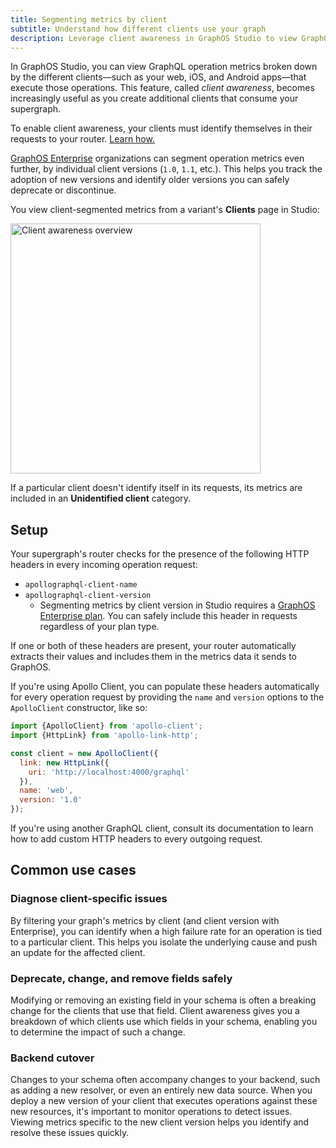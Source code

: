 ```yaml
---
title: Segmenting metrics by client
subtitle: Understand how different clients use your graph
description: Leverage client awareness in GraphOS Studio to view GraphQL operation metrics segmented by clients, including client versions.
---
```


In GraphOS Studio, you can view GraphQL operation metrics broken down by the different clients—such as your web, iOS, and Android apps—that execute those operations. This feature, called _client awareness_, becomes increasingly useful as you create additional clients that consume your supergraph.

<Note>

To enable client awareness, your clients must identify themselves in their requests to your router. [Learn how.](#setup)

</Note>

[GraphOS Enterprise](https://www.apollographql.com/pricing) organizations can segment operation metrics even further, by individual client versions (`1.0`, `1.1`, etc.). This helps you track the adoption of new versions and identify older versions you can safely deprecate or discontinue.

You view client-segmented metrics from a variant's **Clients** page in Studio:

<img
  src="../img/client-awareness.jpg"
  className="screenshot"
  alt="Client awareness overview"
  width="400"
/>

<Note>

If a particular client doesn't identify itself in its requests, its metrics are included in an **Unidentified client** category.

</Note>

## Setup

Your supergraph's router checks for the presence of the following HTTP headers in every incoming operation request:

- `apollographql-client-name`
- `apollographql-client-version`
  - Segmenting metrics by client version in Studio requires a [GraphOS Enterprise plan](https://www.apollographql.com/pricing). You can safely include this header in requests regardless of your plan type.

If one or both of these headers are present, your router automatically extracts their values and includes them in the metrics data it sends to GraphOS.

If you're using Apollo Client, you can populate these headers automatically for every operation request by providing the `name` and `version` options to the `ApolloClient` constructor, like so:

```js {8-9}
import {ApolloClient} from 'apollo-client';
import {HttpLink} from 'apollo-link-http';

const client = new ApolloClient({
  link: new HttpLink({
    uri: 'http://localhost:4000/graphql'
  }),
  name: 'web',
  version: '1.0'
});
```

If you're using another GraphQL client, consult its documentation to learn how to add custom HTTP headers to every outgoing request.

## Common use cases

### Diagnose client-specific issues

By filtering your graph's metrics by client (and client version with Enterprise), you can identify when a high failure rate for an operation is tied to a particular client. This helps you isolate the underlying cause and push an update for the affected client.

### Deprecate, change, and remove fields safely

Modifying or removing an existing field in your schema is often a breaking change for the clients that use that field. Client awareness gives you a breakdown of which clients use which fields in your schema, enabling you to determine the impact of such a change.

### Backend cutover

Changes to your schema often accompany changes to your backend, such as adding a new resolver, or even an entirely new data source. When you deploy a new version of your client that executes operations against these new resources, it's important to monitor operations to detect issues. Viewing metrics specific to the new client version helps you identify and resolve these issues quickly.
